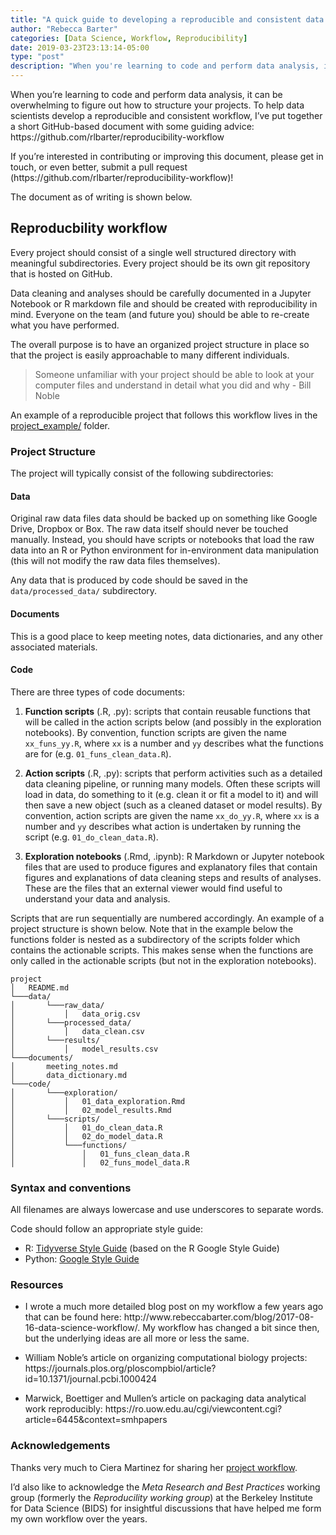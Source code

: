 ```yaml
---
title: "A quick guide to developing a reproducible and consistent data science workflow"
author: "Rebecca Barter"
categories: [Data Science, Workflow, Reproducibility]
date: 2019-03-23T23:13:14-05:00
type: "post" 
description: "When you're learning to code and perform data analysis, it can be overwhelming to figure out how to structure your projects. To help data scientists develop a reproducible and consistent workflow, I've put together a short document with some guiding advice." 
---
```


When you're learning to code and perform data analysis, it can be overwhelming to figure out how to structure your projects. To help data scientists develop a reproducible and consistent workflow, I've put together a short GitHub-based document with some guiding advice: https://github.com/rlbarter/reproducibility-workflow

If you're interested in contributing or improving this document, please get in touch, or even better, submit a pull request (https://github.com/rlbarter/reproducibility-workflow)!

The document as of writing is shown below.

## Reproducbility workflow

Every project should consist of a single well structured directory with meaningful subdirectories. Every project should be its own git repository that is hosted on GitHub.

Data cleaning and analyses should be carefully documented in a Jupyter Notebook or R markdown file and should be created with reproducibility in mind. Everyone on the team (and future you) should be able to re-create what you have performed.

The overall purpose is to have an organized project structure in place so that the project is easily approachable to many different individuals.

> Someone unfamiliar with your project should be able to look at your computer files and understand in detail what you did and why - Bill Noble

An example of a reproducible project that follows this workflow lives in the [project_example/](https://github.com/rlbarter/reproducibility-workflow/tree/master/project_example) folder.

### Project Structure

The project will typically consist of the following subdirectories:

#### Data

Original raw data files data should be backed up on something like Google Drive, Dropbox or Box. The raw data itself should never be touched manually. Instead, you should have scripts or notebooks that load the raw data into an R or Python environment for in-environment data manipulation (this will not modify the raw data files themselves).

Any data that is produced by code should be saved in the `data/processed_data/` subdirectory.

#### Documents

This is a good place to keep meeting notes, data dictionaries, and any other associated materials.


#### Code

There are three types of code documents:

1. **Function scripts** (.R, .py): scripts that contain reusable functions that will be called in the action scripts below (and possibly in the exploration notebooks). By convention, function scripts are given the name `xx_funs_yy.R`, where `xx` is a number and `yy` describes what the functions are for (e.g. `01_funs_clean_data.R`).

1. **Action scripts** (.R, .py): scripts that perform activities such as a detailed data cleaning pipeline, or running many models. Often these scripts will load in data, do something to it (e.g. clean it or fit a model to it) and will then save a new object (such as a cleaned dataset or model results). By convention, action scripts are given the name `xx_do_yy.R`, where `xx` is a number and `yy` describes what action is undertaken by running the script (e.g. `01_do_clean_data.R`).

1. **Exploration notebooks** (.Rmd, .ipynb): R Markdown or Jupyter notebook files that are used to produce figures and explanatory files that contain figures and explanations of data cleaning steps and results of analyses. These are the files that an external viewer would find useful to understand your data and analysis.

Scripts that are run sequentially are numbered accordingly. An example of a project structure is shown below. Note that in the example below the functions folder is nested as a subdirectory of the scripts folder which contains the actionable scripts. This makes sense when the functions are only called in the actionable scripts (but not in the exploration notebooks).


```
project
│   README.md
└───data/
│       └───raw_data/
│           │   data_orig.csv
│       └───processed_data/
│           │   data_clean.csv
│       └───results/
│           │   model_results.csv
└───documents/
│       meeting_notes.md
│       data_dictionary.md
└───code/
│       └───exploration/
│           │   01_data_exploration.Rmd
│           │   02_model_results.Rmd
│       └───scripts/
│           │   01_do_clean_data.R
│           │   02_do_model_data.R
│           └───functions/
│               │   01_funs_clean_data.R
│               │   02_funs_model_data.R

```

### Syntax and conventions

All filenames are always lowercase and use underscores to separate words.

Code should follow an appropriate style guide:

- R: [Tidyverse Style Guide](https://style.tidyverse.org/) (based on the R Google Style Guide)
- Python: [Google Style Guide](https://google.github.io/styleguide/pyguide.html)


### Resources

- I wrote a much more detailed blog post on my workflow a few years ago that can be found here: http://www.rebeccabarter.com/blog/2017-08-16-data-science-workflow/. My workflow has changed a bit since then, but the underlying ideas are all more or less the same.

- William Noble's article on organizing computational biology projects: https://journals.plos.org/ploscompbiol/article?id=10.1371/journal.pcbi.1000424

- Marwick, Boettiger and Mullen's article on packaging data analytical work reproducibly: https://ro.uow.edu.au/cgi/viewcontent.cgi?article=6445&context=smhpapers

### Acknowledgements

Thanks very much to Ciera Martinez for sharing her [project workflow](https://github.com/DiscoveryDNA/team_neural_network/blob/master/data_managment.md).

I'd also like to acknowledge the *Meta Research and Best Practices* working group (formerly the *Reproducility working group*) at the Berkeley Institute for Data Science (BIDS) for insightful discussions that have helped me form my own workflow over the years.

